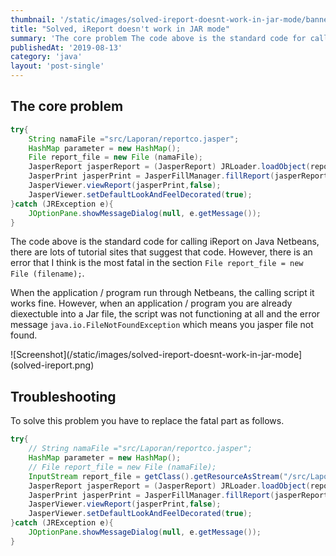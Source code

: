 ```yaml
---
thumbnail: '/static/images/solved-ireport-doesnt-work-in-jar-mode/banner.png'
title: "Solved, iReport doesn't work in JAR mode"
summary: 'The core problem The code above is the standard code for calling iReport on Java Netbeans, there are lots of tutorial sites that suggest that code. However, there is an error that…'
publishedAt: '2019-08-13'
category: 'java'
layout: 'post-single'
---
```


## The core problem

```java
try{
    String namaFile ="src/Laporan/reportco.jasper";
    HashMap parameter = new HashMap();
    File report_file = new File (namaFile);
    JasperReport jasperReport = (JasperReport) JRLoader.loadObject(report_file);
    JasperPrint jasperPrint = JasperFillManager.fillReport(jasperReport,parameter,con);
    JasperViewer.viewReport(jasperPrint,false);
    JasperViewer.setDefaultLookAndFeelDecorated(true);
}catch (JRException e){
    JOptionPane.showMessageDialog(null, e.getMessage());
}
```

The code above is the standard code for calling iReport on Java Netbeans, there are lots of tutorial sites that suggest that code. However, there is an error that I think is the most fatal in the section `File report_file = new File (filename);`.

When the application / program run through Netbeans, the calling script it works fine. However, when an application / program you are already diexectuble into a Jar file, the script was not functioning at all and the error message `java.io.FileNotFoundException` which means you jasper file not found.

![Screenshot](/static/images/solved-ireport-doesnt-work-in-jar-mode](solved-ireport.png)

## Troubleshooting

To solve this problem you have to replace the fatal part as follows.

```java
try{
    // String namaFile ="src/Laporan/reportco.jasper";
    HashMap parameter = new HashMap();
    // File report_file = new File (namaFile);
    InputStream report_file = getClass().getResourceAsStream("/src/Laporan/reportco.jasper");
    JasperReport jasperReport = (JasperReport) JRLoader.loadObject(report_file);
    JasperPrint jasperPrint = JasperFillManager.fillReport(jasperReport,parameter,con);
    JasperViewer.viewReport(jasperPrint,false);
    JasperViewer.setDefaultLookAndFeelDecorated(true);
}catch (JRException e){
    JOptionPane.showMessageDialog(null, e.getMessage());
}
```
